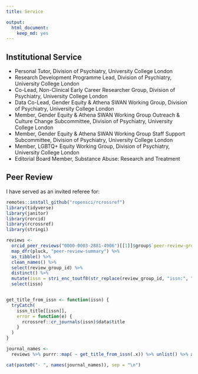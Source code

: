 ```yaml
---
title: Service

output:
  html_document:
    keep_md: yes
---
```

## Institutional Service

- Personal Tutor, Division of Psychiatry, University College London
- Research Development Programme Lead, Division of Psychiatry, University College London
- Co-Lead, Non-Clinical Early Career Researcher Group, Division of Psychiatry, University College London
- Data Co-Lead, Gender Equity & Athena SWAN Working Group, Division of Psychiatry, University College London
- Member, Gender Equity & Athena SWAN Working Group Outreach & Culture Change Subcommittee, Division of Psychiatry, University College London
- Member, Gender Equity & Athena SWAN Working Group Staff Support Subcommittee, Division of Psychiatry, University College London
- Member, LGBTQ+ Equity Working Group, Division of Psychiatry, University College London
- Editorial Board Member, Substance Abuse: Research and Treatment

## Peer Review

I have served as an invited referee for:  

```r
remotes::install_github("ropensci/rcrossref")
library(tidyverse)
library(janitor)
library(rorcid)
library(rcrossref)
library(stringi)

reviews <-
  orcid_peer_reviews("0000-0003-2881-4906")[[1]]$group$`peer-review-group` %>%
  map_dfr(pluck, "peer-review-summary") %>%
  as_tibble() %>%
  clean_names() %>%
  select(review_group_id) %>%
  distinct() %>%
  mutate(issn = stri_enc_toutf8(str_replace(review_group_id, "issn:", ""))) %>%
  select(issn)


get_title_from_issn <- function(issn) {
  tryCatch(
    issn_title[[issn]],
    error = function(e) {
      rcrossref::cr_journals(issn)$data$title
    }
  )
}

journal_names <-
  reviews %>% purrr::map( ~ get_title_from_issn(.x)) %>% unlist() %>% as_tibble() %>% mutate(value = gsub("Men s", "Men's", value)) %>% arrange(value) %>% mutate(value = str_squish(value)) %>% pivot_wider(names_from = value)

cat(paste0("- ", names(journal_names)), sep = "\n")
```  
